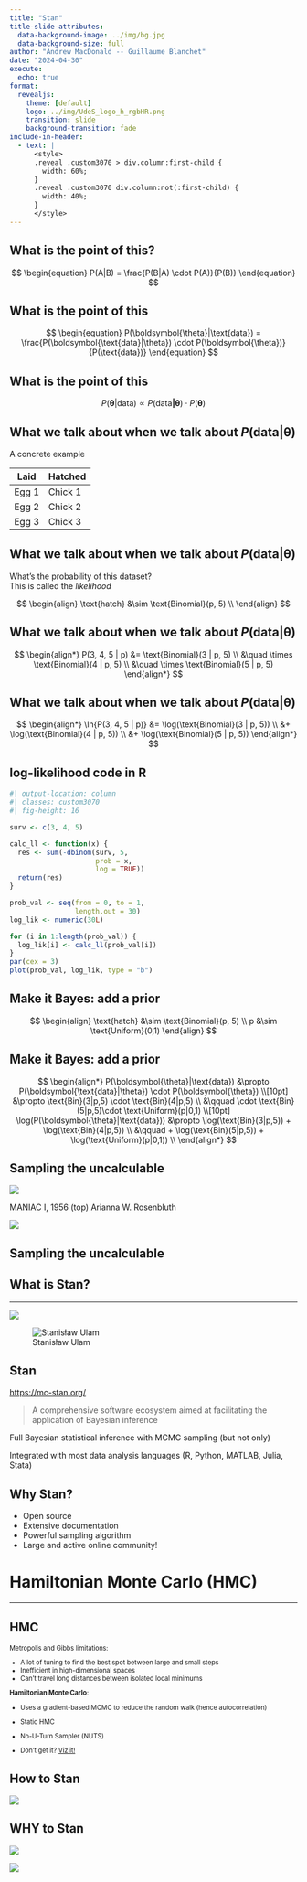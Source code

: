 ```yaml
---
title: "Stan"
title-slide-attributes: 
  data-background-image: ../img/bg.jpg
  data-background-size: full
author: "Andrew MacDonald -- Guillaume Blanchet"
date: "2024-04-30"
execute:
  echo: true
format: 
  revealjs:
    theme: [default]
    logo: ../img/UdeS_logo_h_rgbHR.png
    transition: slide
    background-transition: fade
include-in-header:
  - text: |
      <style>
      .reveal .custom3070 > div.column:first-child {
        width: 60%;
      }
      .reveal .custom3070 div.column:not(:first-child) {
        width: 40%;
      }
      </style>
---
```


## What is the point of this?

$$
\begin{equation}
P(A|B) = \frac{P(B|A) \cdot P(A)}{P(B)}
\end{equation}
$$


## What is the point of this

$$
\begin{equation}
P(\boldsymbol{\theta}|\text{data}) = \frac{P(\boldsymbol{\text{data}|\theta}) \cdot P(\boldsymbol{\theta})}{P(\text{data})}
\end{equation}
$$

## What is the point of this

$$
\begin{equation}
P(\boldsymbol{\theta}|\text{data}) \propto P(\boldsymbol{\text{data}|\theta}) \cdot P(\boldsymbol{\theta})
\end{equation}
$$

## What we talk about when we talk about $P(\boldsymbol{\text{data}|\theta})$

A concrete example


| Laid   | Hatched |
|--------|---------|
| Egg 1  | Chick 1 |
| Egg 2  | Chick 2 |
| Egg 3  | Chick 3 |

## What we talk about when we talk about $P(\boldsymbol{\text{data}|\theta})$

What's the probability of this dataset?  
This is called the _likelihood_

$$
\begin{align}
\text{hatch} &\sim \text{Binomial}(p, 5) \\
\end{align}
$$

## What we talk about when we talk about $P(\boldsymbol{\text{data}|\theta})$

$$
\begin{align*}
    P(3, 4, 5 | p) &= \text{Binomial}(3 | p, 5) \\
                   &\quad \times \text{Binomial}(4 | p, 5) \\
                   &\quad \times \text{Binomial}(5 | p, 5)
\end{align*}
$$

## What we talk about when we talk about $P(\boldsymbol{\text{data}|\theta})$

$$
\begin{align*}
    \ln{P(3, 4, 5 | p)} &=  \log(\text{Binomial}(3 | p, 5)) \\
                   &+  \log(\text{Binomial}(4 | p, 5)) \\
                   &+ \log(\text{Binomial}(5 | p, 5))
\end{align*}
$$


## log-likelihood code in R 

```r
#| output-location: column
#| classes: custom3070
#| fig-height: 16

surv <- c(3, 4, 5)

calc_ll <- function(x) {
  res <- sum(-dbinom(surv, 5,
                     prob = x,
                     log = TRUE))
  return(res)
}

prob_val <- seq(from = 0, to = 1,
                length.out = 30)
log_lik <- numeric(30L)

for (i in 1:length(prob_val)) {
  log_lik[i] <- calc_ll(prob_val[i])
}
par(cex = 3)
plot(prob_val, log_lik, type = "b")
```



## Make it Bayes: add a prior


$$
\begin{align}
\text{hatch} &\sim \text{Binomial}(p, 5) \\
p &\sim \text{Uniform}(0,1)
\end{align}
$$


## Make it Bayes: add a prior

$$
\begin{align*}
P(\boldsymbol{\theta}|\text{data}) &\propto P(\boldsymbol{\text{data}|\theta}) \cdot P(\boldsymbol{\theta}) \\[10pt]
&\propto \text{Bin}(3|p,5) \cdot \text{Bin}(4|p,5) \\
&\qquad \cdot \text{Bin}(5|p,5)\cdot \text{Uniform}(p|0,1) \\[10pt]
\log(P(\boldsymbol{\theta}|\text{data})) &\propto \log(\text{Bin}(3|p,5)) + \log(\text{Bin}(4|p,5)) \\
&\qquad + \log(\text{Bin}(5|p,5)) + \log(\text{Uniform}(p|0,1)) \\
\end{align*}
$$


## Sampling the uncalculable

:::: {layout="[ 40, 60 ]"}

::: {#first-column}
![](https://upload.wikimedia.org/wikipedia/commons/thumb/2/24/Operators_in_front_of_the_MANIAC.jpg/1920px-Operators_in_front_of_the_MANIAC.jpg)

MANIAC I, 1956 (top) 
Arianna W. Rosenbluth

:::

::: {#second-column}
![](https://upload.wikimedia.org/wikipedia/commons/5/58/Arianna_W_Rosenbluth.jpg)
:::

::::



## Sampling the uncalculable




## What is Stan?
<hr width="100%" align="left" size="0.3" color="orange"></hr>

::: {layout-ncol=2}

![](https://mc-stan.org/images/stan_logo.png)

![Stanisław Ulam](https://upload.wikimedia.org/wikipedia/commons/thumb/8/82/Stanislaw_Ulam.tif/lossy-page1-826px-Stanislaw_Ulam.tif.jpg)

:::

## Stan

[https://mc-stan.org/](https://mc-stan.org/)

> A comprehensive software ecosystem aimed at facilitating the application of Bayesian inference

Full Bayesian statistical inference with MCMC sampling (but not only)

Integrated with most data analysis languages (R, Python, MATLAB, Julia, Stata)


## Why Stan?

* Open source
* Extensive documentation
* Powerful sampling algorithm
* Large and active online community!


# Hamiltonian Monte Carlo (HMC)
<hr width="100%" align="left" size="0.3" color="orange"></hr>

## HMC

:::{style="font-size: 0.8em"}
Metropolis and Gibbs limitations:

- A lot of tuning to find the best spot between large and small steps
- Inefficient in high-dimensional spaces
- Can't travel long distances between isolated local minimums


**Hamiltonian Monte Carlo**:

- Uses a gradient-based MCMC to reduce the random walk (hence autocorrelation)

- Static HMC

- No-U-Turn Sampler (NUTS)

- Don't get it? [Viz it!](https://arogozhnikov.github.io/2016/12/19/markov_chain_monte_carlo.html)
:::

## How to Stan

![](../img/sucre.jpg){fig-align="center"}

## WHY to Stan

::: {layout-ncol=2}

![](../img/standiscourse.png)

![](../img/whiteboard.png)

:::